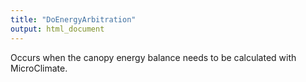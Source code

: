 ```yaml
---
title: "DoEnergyArbitration"
output: html_document
---
```



Occurs when the canopy energy balance needs to be calculated with MicroClimate.
